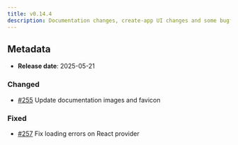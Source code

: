 ```yaml
---
title: v0.14.4
description: Documentation changes, create-app UI changes and some bugfixes
---
```


## Metadata

- **Release date**: 2025-05-21

### Changed

- [#255](https://github.com/InditexTech/weavejs/issues/255) Update documentation images and favicon

### Fixed

- [#257](https://github.com/InditexTech/weavejs/issues/257) Fix loading errors on React provider
